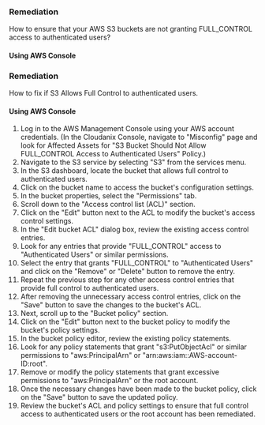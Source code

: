 ### Remediation

How to ensure that your AWS S3 buckets are not granting FULL_CONTROL access to authenticated users?

#### Using AWS Console

### Remediation

How to fix if S3 Allows Full Control to authenticated users.

#### Using AWS Console

1. Log in to the AWS Management Console using your AWS account credentials.
    (In the Cloudanix Console, navigate to "Misconfig" page and look for Affected Assets for "S3 Bucket Should Not Allow FULL_CONTROL Access to Authenticated Users" Policy.)
2. Navigate to the S3 service by selecting "S3" from the services menu.
3. In the S3 dashboard, locate the bucket that allows full control to authenticated users.
4. Click on the bucket name to access the bucket's configuration settings.
5. In the bucket properties, select the "Permissions" tab.
6. Scroll down to the "Access control list (ACL)" section.
7. Click on the "Edit" button next to the ACL to modify the bucket's access control settings.
8. In the "Edit bucket ACL" dialog box, review the existing access control entries.
9. Look for any entries that provide "FULL_CONTROL" access to "Authenticated Users" or similar permissions.
10. Select the entry that grants "FULL_CONTROL" to "Authenticated Users" and click on the "Remove" or "Delete" button to remove the entry.
11. Repeat the previous step for any other access control entries that provide full control to authenticated users.
12. After removing the unnecessary access control entries, click on the "Save" button to save the changes to the bucket's ACL.
13. Next, scroll up to the "Bucket policy" section.
14. Click on the "Edit" button next to the bucket policy to modify the bucket's policy settings.
15. In the bucket policy editor, review the existing policy statements.
16. Look for any policy statements that grant "s3:PutObjectAcl" or similar permissions to "aws:PrincipalArn" or "arn:aws:iam::AWS-account-ID:root".
17. Remove or modify the policy statements that grant excessive permissions to "aws:PrincipalArn" or the root account.
18. Once the necessary changes have been made to the bucket policy, click on the "Save" button to save the updated policy.
19. Review the bucket's ACL and policy settings to ensure that full control access to authenticated users or the root account has been remediated.
